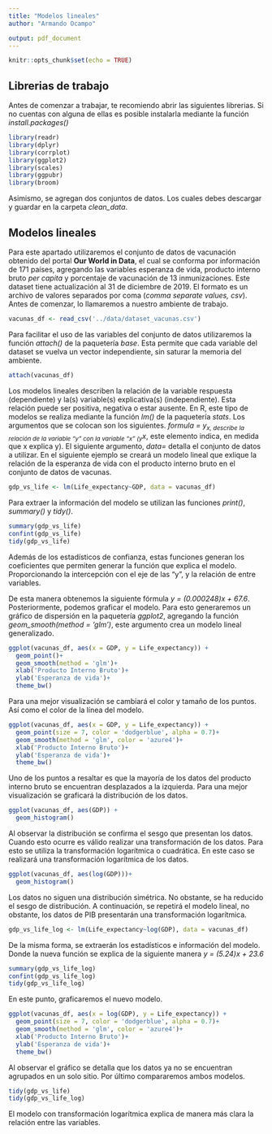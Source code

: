 ```yaml
---
title: "Modelos lineales"
author: "Armando Ocampo"

output: pdf_document
---
```


```r
knitr::opts_chunk$set(echo = TRUE)
```

## Librerias de trabajo

Antes de comenzar a trabajar, te recomiendo abrir las siguientes librerias. Si no cuentas con alguna de ellas es posible instalarla mediante la función *install.packages()*

```r
library(readr)
library(dplyr)
library(corrplot)
library(ggplot2)
library(scales)
library(ggpubr)
library(broom)
```

Asimismo, se agregan dos conjuntos de datos. Los cuales debes descargar y guardar en la carpeta *clean_data*.

## Modelos lineales

Para este apartado utilizaremos el conjunto de datos de vacunación obtenido del portal **Our World in Data**, el cual se conforma por información de 171 países, agregando las variables esperanza de vida, producto interno bruto *per capita* y porcentaje de vacunación de 13 inmunizaciones. Este dataset tiene actualización al 31 de diciembre de 2019. El formato es un archivo de valores separados por coma (*comma separate values, csv*). Antes de comenzar, lo llamaremos a nuestro ambiente de trabajo.

```r
vacunas_df <- read_csv('../data/dataset_vacunas.csv')
```

Para facilitar el uso de las variables del conjunto de datos utilizaremos la función *attach()* de la paquetería *base*. Esta permite que cada variable del dataset se vuelva un vector independiente, sin saturar la memoria del ambiente.

```r
attach(vacunas_df)
```

Los modelos lineales describen la relación de la variable respuesta (dependiente) y la(s) variable(s) explicativa(s) (independiente). Esta relación puede ser positiva, negativa o estar ausente. En R, este tipo de modelos se realiza mediante la función *lm()* de la paquetería *stats*. Los argumentos que se colocan son los siguientes. *formula = y~x*, describe la relación de la variable "y" con la variable "x" (*y~x*, este elemento indica, en medida que x explica y). El siguiente argumento, *data=* detalla el conjunto de datos a utilizar. En el siguiente ejemplo se creará un modelo lineal que exlique la relación de la esperanza de vida con el producto interno bruto en el conjunto de datos de vacunas.

```r
gdp_vs_life <- lm(Life_expectancy~GDP, data = vacunas_df)

```

Para extraer la información del modelo se utilizan las funciones *print()*, *summary()* y *tidy()*.

```r
summary(gdp_vs_life)
confint(gdp_vs_life)
tidy(gdp_vs_life)
```

Además de los estadísticos de confianza, estas funciones generan los coeficientes que permiten generar la función que explica el modelo. Proporcionando la intercepción con el eje de las "y", y la relación de entre variables.

De esta manera obtenemos la siguiente fórmula *y = (0.000248)x + 67.6*. 
Posteriormente, podemos graficar el modelo. Para esto generaremos un gráfico de dispersión en la paquetería *ggplot2*, agregando la función *geom_smooth(method = 'glm')*, este argumento crea un modelo lineal generalizado.

```r
ggplot(vacunas_df, aes(x = GDP, y = Life_expectancy)) +
  geom_point()+
  geom_smooth(method = 'glm')+
  xlab('Producto Interno Bruto')+
  ylab('Esperanza de vida')+
  theme_bw()
```

Para una mejor visualización se cambiará el color y tamaño de los puntos. Así como el color de la línea del modelo.

```r
ggplot(vacunas_df, aes(x = GDP, y = Life_expectancy)) +
  geom_point(size = 7, color = 'dodgerblue', alpha = 0.7)+
  geom_smooth(method = 'glm', color = 'azure4')+
  xlab('Producto Interno Bruto')+
  ylab('Esperanza de vida')+
  theme_bw()
```

Uno de los puntos a resaltar es que la mayoría de los datos del producto interno bruto se encuentran desplazados a la izquierda. Para una mejor visualización se graficará la distribución de los datos.

```r
ggplot(vacunas_df, aes(GDP)) +
  geom_histogram()
```

Al observar la distribución se confirma el sesgo que presentan los datos. Cuando esto ocurre es válido realizar una transformación de los datos. Para esto se utiliza la transformación logarítmica o cuadrática. En este caso se realizará una transformación logarítmica de los datos.

```r
ggplot(vacunas_df, aes(log(GDP)))+
  geom_histogram()
```

Los datos no siguen una distribución simétrica. No obstante, se ha reducido el sesgo de distribución. A continuación, se repetirá el modelo lineal, no obstante, los datos de PIB presentarán una transformación logarítmica.

```r
gdp_vs_life_log <- lm(Life_expectancy~log(GDP), data = vacunas_df)
```

De la misma forma, se extraerán los estadísticos e información del modelo. Donde la nueva función se explica de la siguiente manera *y = (5.24)x + 23.6*

```r
summary(gdp_vs_life_log)
confint(gdp_vs_life_log)
tidy(gdp_vs_life_log)
```

En este punto, graficaremos el nuevo modelo.

```r
ggplot(vacunas_df, aes(x = log(GDP), y = Life_expectancy)) +
  geom_point(size = 7, color = 'dodgerblue', alpha = 0.7)+
  geom_smooth(method = 'glm', color = 'azure4')+
  xlab('Producto Interno Bruto')+
  ylab('Esperanza de vida')+
  theme_bw()
```

Al observar el gráfico se detalla que los datos ya no se encuentran agrupados en un solo sitio. Por último compararemos ambos modelos.

```r
tidy(gdp_vs_life)
tidy(gdp_vs_life_log)
```

El modelo con transformación logarítmica explica de manera más clara la relación entre las variables.







